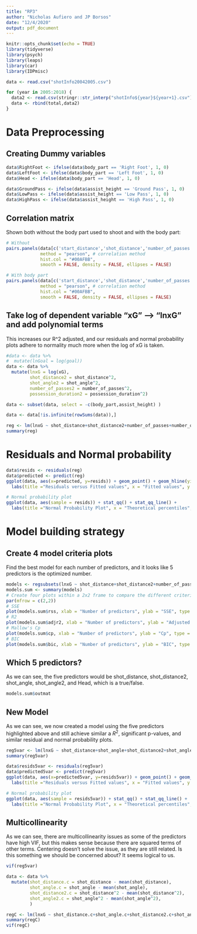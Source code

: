 ---
title: "RP3"
author: "Nicholas Aufiero and JP Borsos"
date: "12/4/2020"
output: pdf_document
---

```{r setup, include=FALSE}
knitr::opts_chunk$set(echo = TRUE)
library(tidyverse)
library(psych)
library(leaps)
library(car)
library(IDPmisc)

data <- read.csv("shotInfo20042005.csv")

for (year in 2005:2018) {
  data2 <- read.csv(stringr::str_interp("shotInfo${year}${year+1}.csv"))
  data <- rbind(total,data2)
}
```

# Data Preprocessing
## Creating Dummy variables
```{r echo=TRUE}
data$RightFoot <- ifelse(data$body_part == 'Right Foot', 1, 0)
data$LeftFoot <- ifelse(data$body_part == 'Left Foot', 1, 0)
data$Head <- ifelse(data$body_part == 'Head', 1, 0)

data$GroundPass <- ifelse(data$assist_height == 'Ground Pass', 1, 0)
data$LowPass <- ifelse(data$assist_height == 'Low Pass', 1, 0)
data$HighPass <- ifelse(data$assist_height == 'High Pass', 1, 0)
```


## Correlation matrix
Shown both without the body part used to shoot and with the body part:
```{r echo=TRUE}
# Without
pairs.panels(data[c('start_distance','shot_distance','number_of_passes','possession_duration','shot_angle','goal','xG')],
             method = "pearson", # correlation method
             hist.col = "#00AFBB",
             smooth = FALSE, density = FALSE, ellipses = FALSE)

# With body part
pairs.panels(data[c('start_distance','shot_distance','number_of_passes','possession_duration','shot_angle','RightFoot','LeftFoot','Head','goal','xG')],
             method = "pearson", # correlation method
             hist.col = "#00AFBB",
             smooth = FALSE, density = FALSE, ellipses = FALSE)
```


## Take log of dependent variable "xG" --> "lnxG" and add polynomial terms
This increases our R^2 adjusted, and our residuals and normal probability plots 
adhere to normality much more when the log of xG is taken. 
```{r echo=TRUE}
#data <- data %>%
#  mutate(lnGoal = log(goal))
data <- data %>%
  mutate(lnxG = log(xG),
         shot_distance2 = shot_distance^2,
         shot_angle2 = shot_angle^2,
         number_of_passes2 = number_of_passes^2,
         possession_duration2 = possession_duration^2)

data <- subset(data, select = -c(body_part,assist_height) )

data <- data[!is.infinite(rowSums(data)),]

reg <- lm(lnxG ~ shot_distance+shot_distance2+number_of_passes+number_of_passes2+possession_duration+possession_duration2+shot_angle+shot_angle2+RightFoot+LeftFoot+Head, data)
summary(reg)
```


# Residuals and Normal probability
```{r echo=TRUE}
data$resids <- residuals(reg)
data$predicted <- predict(reg)
ggplot(data, aes(x=predicted, y=resids)) + geom_point() + geom_hline(yintercept=0, color = "blue") +
  labs(title ="Residuals versus Fitted values", x = "Fitted values", y = "Residuals")

# Normal probability plot
ggplot(data, aes(sample = resids)) + stat_qq() + stat_qq_line() +
  labs(title ="Normal Probability Plot", x = "Theoretical percentiles", y = "Sample percentiles") 
```


# Model building strategy
## Create 4 model criteria plots
Find the best model for each number of predictors, and it looks like 5 predictors is the optimized number. 

```{r echo=TRUE}
models <- regsubsets(lnxG ~ shot_distance+shot_distance2+number_of_passes+number_of_passes2+possession_duration+possession_duration2+shot_angle+shot_angle2+RightFoot+LeftFoot+Head, data, nvmax = 11)
models.sum <- summary(models)
# Create four plots within a 2x2 frame to compare the different criteria
par(mfrow = c(2,2))
# SSE
plot(models.sum$rss, xlab = "Number of predictors", ylab = "SSE", type = "l")
# R2
plot(models.sum$adjr2, xlab = "Number of predictors", ylab = "Adjusted RSq", type = "l")
# Mallow's Cp
plot(models.sum$cp, xlab = "Number of predictors", ylab = "Cp", type = "l")
# BIC
plot(models.sum$bic, xlab = "Number of predictors", ylab = "BIC", type = "l")
```


## Which 5 predictors?
As we can see, the five predictors would be shot_distance, shot_distance2, shot_angle, shot_angle2, and Head, which is a true/false.
```{r echo=TRUE}
models.sum$outmat
```

## New Model
As we can see, we now created a model using the five predictors highlighted above and still achieve similar a $R^2$, significant p-values, and similar residual and normal probability plots. 
```{r echo=TRUE}
reg5var <- lm(lnxG ~ shot_distance+shot_angle+shot_distance2+shot_angle2+Head, data)
summary(reg5var)

data$resids5var <- residuals(reg5var)
data$predicted5var <- predict(reg5var)
ggplot(data, aes(x=predicted5var, y=resids5var)) + geom_point() + geom_hline(yintercept=0, color = "blue") +
  labs(title ="Residuals versus Fitted values", x = "Fitted values", y = "Residuals")

# Normal probability plot
ggplot(data, aes(sample = resids5var)) + stat_qq() + stat_qq_line() +
  labs(title ="Normal Probability Plot", x = "Theoretical percentiles", y = "Sample percentiles") 
```

## Multicollinearity
As we can see, there are multicollinearity issues as some of the predictors have high VIF, but this makes sense because there are squared terms of other terms. Centering doesn't solve the issue, as they are still related. Is this something we should be concerned about? It seems logical to us.
```{r echo=TRUE}
vif(reg5var)
```

```{r echo=TRUE}
data <- data %>%
  mutate(shot_distance.c = shot_distance - mean(shot_distance),
         shot_angle.c = shot_angle - mean(shot_angle),
         shot_distance2.c = shot_distance^2 - mean(shot_distance^2),
         shot_angle2.c = shot_angle^2 - mean(shot_angle^2),
         )

regC <- lm(lnxG ~ shot_distance.c+shot_angle.c+shot_distance2.c+shot_angle2.c+Head, data)
summary(regC)
vif(regC)
```






























